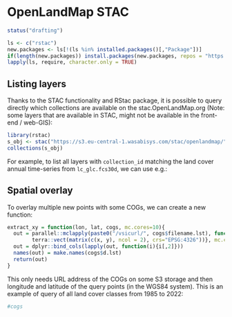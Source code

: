 # OpenLandMap STAC 

```r
status("drafting")
```

```r
ls <- c("rstac")
new.packages <- ls[!(ls %in% installed.packages()[,"Package"])]
if(length(new.packages)) install.packages(new.packages, repos = "https://cloud.r-project.org")
lapply(ls, require, character.only = TRUE)
```

## Listing layers

Thanks to the STAC functionality and RStac package, it is possible to query directly 
which collections are available on the stac.OpenLandMap.org (Note: some layers that 
are available in STAC, might not be available in the front-end / web-GIS):

```r
library(rstac)
s_obj <- stac("https://s3.eu-central-1.wasabisys.com/stac/openlandmap/")
collections(s_obj)
```

For example, to list all layers with `collection_id` matching the land cover annual 
time-series from `lc_glc.fcs30d`, we can use e.g.:


## Spatial overlay

To overlay multiple new points with some COGs, we can create a new function:

```r
extract_xy = function(lon, lat, cogs, mc.cores=10){
  out = parallel::mclapply(paste0("/vsicurl/", cogs$filename.lst), function(i){terra::extract(terra::rast(i), 
        terra::vect(matrix(c(x, y), ncol = 2), crs="EPSG:4326"))}, mc.cores=mc.cores)
  out = dplyr::bind_cols(lapply(out, function(i){i[,2]}))
  names(out) = make.names(cogs$d.lst)
  return(out)
}
```

This only needs URL address of the COGs on some S3 storage and then longitude and 
latitude of the query points (in the WGS84 system). This is an example of query of 
all land cover classes from 1985 to 2022:

```r
#cogs
```



